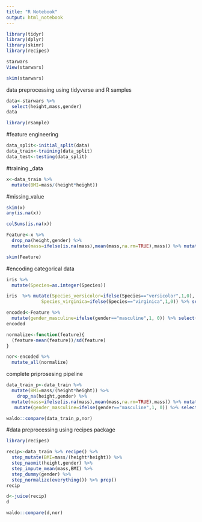 ---
title: "R Notebook"
output: html_notebook
---


```{r}
library(tidyr)
library(dplyr)
library(skimr)
library(recipes)
```
```{r}
starwars
View(starwars)
```



```{r}
skim(starwars)

```


data preprocessing using tidyverse and R samples
```{r}
data<-starwars %>% 
  select(height,mass,gender)
data

```
```{r}
library(rsample)
```

#feature engineering
```{r}


data_split<-initial_split(data)
data_train<-training(data_split)
data_test<-testing(data_split)
```

#training _data
```{r}
x<-data_train %>% 
  mutate(BMI=mass/(height*height))
```



#missing_value
```{r}
skim(x)
any(is.na(x))
```
```{r}
colSums(is.na(x))
```
```{r}
Feature<-x %>% 
  drop_na(height,gender) %>% 
  mutate(mass=ifelse(is.na(mass),mean(mass,na.rm=TRUE),mass)) %>% mutate(BMI=ifelse(is.na(BMI),mean(BMI,na.rm=TRUE),BMI))
```
```{r}
skim(Feature)
```



#encoding categorical data
```{r}
iris %>% 
  mutate(Species=as.integer(Species))
```
```{r}
iris  %>% mutate(Species_versicolor=ifelse(Species=="versicolor",1,0), 
             Species_virginica=ifelse(Species=="virginica",1,0)) %>% select(-Species)
```


```{r}
encoded<-Feature %>% 
  mutate(gender_masculine=ifelse(gender=="masculine",1, 0)) %>% select(-gender)
encoded

```




```{r}
normalize<-function(feature){
  (feature-mean(feature))/sd(feature)
}

```

```{r}
nor<-encoded %>% 
  mutate_all(normalize)
```

complete priprosesing pipeline
```{r}
data_train_p<-data_train %>% 
  mutate(BMI=mass/(height*height)) %>% 
    drop_na(height,gender) %>% 
  mutate(mass=ifelse(is.na(mass),mean(mass,na.rm=TRUE),mass)) %>% mutate(BMI=ifelse(is.na(BMI),mean(BMI,na.rm=TRUE),BMI)) %>% 
   mutate(gender_masculine=ifelse(gender=="masculine",1, 0)) %>% select(-gender) %>%  mutate_all(normalize)
```

```{r}
waldo::compare(data_train_p,nor)
```





#data preprocessing using recipes package

```{r}
library(recipes)
```


```{r}
recip<-data_train %>% recipe() %>% 
  step_mutate(BMI=mass/(height*height)) %>% 
  step_naomit(height,gender) %>% 
  step_impute_mean(mass,BMI) %>% 
  step_dummy(gender) %>% 
  step_normalize(everything()) %>% prep()
recip
```

```{r}
d<-juice(recip)
d
```




```{r}
waldo::compare(d,nor)
```


